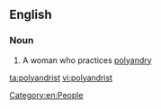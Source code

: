 ==English==

===Noun===
{{en-noun}}

# A woman who practices [[polyandry]]

[[Category:en:People]]

[[ta:polyandrist]]
[[vi:polyandrist]]